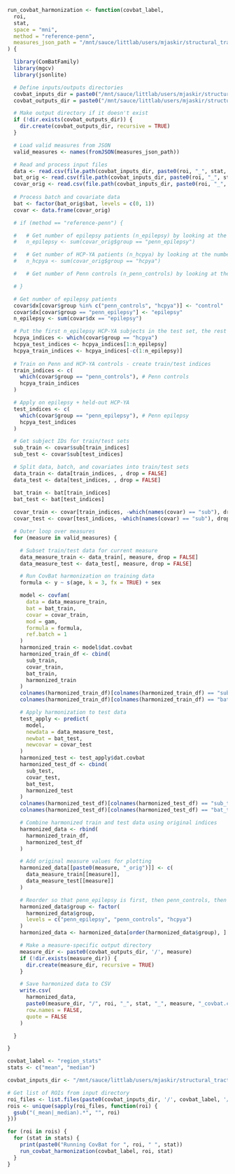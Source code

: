 
```r
run_covbat_harmonization <- function(covbat_label,
  roi,
  stat,
  space = "mni",
  method = "reference-penn",
  measures_json_path = "/mnt/sauce/littlab/users/mjaskir/structural_tractometry/data/metadata/scalar_labels_to_filenames.json"
) {

  library(ComBatFamily)
  library(mgcv)
  library(jsonlite)

  # Define inputs/outputs directories
  covbat_inputs_dir = paste0("/mnt/sauce/littlab/users/mjaskir/structural_tractometry/derivatives/covbat/inputs/", covbat_label, "/", space, "/", method)
  covbat_outputs_dir = paste0("/mnt/sauce/littlab/users/mjaskir/structural_tractometry/derivatives/covbat/outputs/", covbat_label, "/", space, "/", method)

  # Make output directory if it doesn't exist
  if (!dir.exists(covbat_outputs_dir)) {
    dir.create(covbat_outputs_dir, recursive = TRUE)
  }

  # Load valid measures from JSON
  valid_measures <- names(fromJSON(measures_json_path))

  # Read and process input files
  data <- read.csv(file.path(covbat_inputs_dir, paste0(roi, "_", stat, "_data.csv")))
  bat_orig <- read.csv(file.path(covbat_inputs_dir, paste0(roi, "_", stat, "_bat.csv")))
  covar_orig <- read.csv(file.path(covbat_inputs_dir, paste0(roi, "_", stat, "_covar.csv")))
  
  # Process batch and covariate data
  bat <- factor(bat_orig$bat, levels = c(0, 1))
  covar <- data.frame(covar_orig)

  # if (method == "reference-penn") {

  #   # Get number of epilepsy patients (n_epilepsy) by looking at the number of rows in covar_orig where group == "penn_epilepsy"
  #   n_epilepsy <- sum(covar_orig$group == "penn_epilepsy")

  #   # Get number of HCP-YA patients (n_hcpya) by looking at the number of rows in covar_orig where group == "hcpya"
  #   n_hcpya <- sum(covar_orig$group == "hcpya")

  #   # Get number of Penn controls (n_penn_controls) by looking at the number of rows in covar_orig where group == "penn_controls"

  # }

  # Get number of epilepsy patients
  covar$dx[covar$group %in% c("penn_controls", "hcpya")] <- "control"
  covar$dx[covar$group == "penn_epilepsy"] <- "epilepsy"
  n_epilepsy <- sum(covar$dx == "epilepsy")

  # Put the first n_epilepsy HCP-YA subjects in the test set, the rest in the train set
  hcpya_indices <- which(covar$group == "hcpya")
  hcpya_test_indices <- hcpya_indices[1:n_epilepsy]
  hcpya_train_indices <- hcpya_indices[-c(1:n_epilepsy)]
  
  # Train on Penn and HCP-YA controls - create train/test indices
  train_indices <- c(
    which(covar$group == "penn_controls"), # Penn controls
    hcpya_train_indices
  )

  # Apply on epilepsy + held-out HCP-YA
  test_indices <- c(
    which(covar$group == "penn_epilepsy"), # Penn epilepsy
    hcpya_test_indices
  )

  # Get subject IDs for train/test sets
  sub_train <- covar$sub[train_indices]
  sub_test <- covar$sub[test_indices]

  # Split data, batch, and covariates into train/test sets
  data_train <- data[train_indices, , drop = FALSE]
  data_test <- data[test_indices, , drop = FALSE]

  bat_train <- bat[train_indices]
  bat_test <- bat[test_indices]
  
  covar_train <- covar[train_indices, -which(names(covar) == "sub"), drop = FALSE]
  covar_test <- covar[test_indices, -which(names(covar) == "sub"), drop = FALSE]

  # Outer loop over measures
  for (measure in valid_measures) {

    # Subset train/test data for current measure
    data_measure_train <- data_train[, measure, drop = FALSE]
    data_measure_test <- data_test[, measure, drop = FALSE]

    # Run CovBat harmonization on training data
    formula <- y ~ s(age, k = 3, fx = TRUE) + sex

    model <- covfam(
      data = data_measure_train,
      bat = bat_train,
      covar = covar_train,
      mod = gam,
      formula = formula,
      ref.batch = 1
    )
    harmonized_train <- model$dat.covbat
    harmonized_train_df <- cbind(
      sub_train,
      covar_train,
      bat_train,
      harmonized_train
    )
    colnames(harmonized_train_df)[colnames(harmonized_train_df) == "sub_train"] <- "sub"
    colnames(harmonized_train_df)[colnames(harmonized_train_df) == "bat_train"] <- "bat"

    # Apply harmonization to test data
    test_apply <- predict(
      model,
      newdata = data_measure_test,
      newbat = bat_test,
      newcovar = covar_test
    )
    harmonized_test <- test_apply$dat.covbat
    harmonized_test_df <- cbind(
      sub_test,
      covar_test,
      bat_test,
      harmonized_test
    )
    colnames(harmonized_test_df)[colnames(harmonized_test_df) == "sub_test"] <- "sub"
    colnames(harmonized_test_df)[colnames(harmonized_test_df) == "bat_test"] <- "bat"

    # Combine harmonized train and test data using original indices
    harmonized_data <- rbind(
      harmonized_train_df,
      harmonized_test_df
    )

    # Add original measure values for plotting
    harmonized_data[[paste0(measure, "_orig")]] <- c(
      data_measure_train[[measure]],
      data_measure_test[[measure]]
    )

    # Reorder so that penn_epilepsy is first, then penn_controls, then hcpya in the group column
    harmonized_data$group <- factor(
      harmonized_data$group,
      levels = c("penn_epilepsy", "penn_controls", "hcpya")
    )
    harmonized_data <- harmonized_data[order(harmonized_data$group), ]

    # Make a measure-specific output directory
    measure_dir <- paste0(covbat_outputs_dir, '/', measure)
    if (!dir.exists(measure_dir)) {
      dir.create(measure_dir, recursive = TRUE)
    }

    # Save harmonized data to CSV
    write.csv(
      harmonized_data,
      paste0(measure_dir, "/", roi, "_", stat, "_", measure, "_covbat.csv"),
      row.names = FALSE,
      quote = FALSE
    )

  }

}

covbat_label <- "region_stats"
stats <- c("mean", "median")

covbat_inputs_dir <- "/mnt/sauce/littlab/users/mjaskir/structural_tractometry/derivatives/covbat/inputs"

# Get list of ROIs from input directory
roi_files <- list.files(paste0(covbat_inputs_dir, '/', covbat_label, '/mni'))
rois <- unique(sapply(roi_files, function(roi) {
  gsub("(_mean|_median).*", "", roi)
}))

for (roi in rois) {
  for (stat in stats) {
    print(paste0("Running CovBat for ", roi, " ", stat))
    run_covbat_harmonization(covbat_label, roi, stat)
  }
}
```